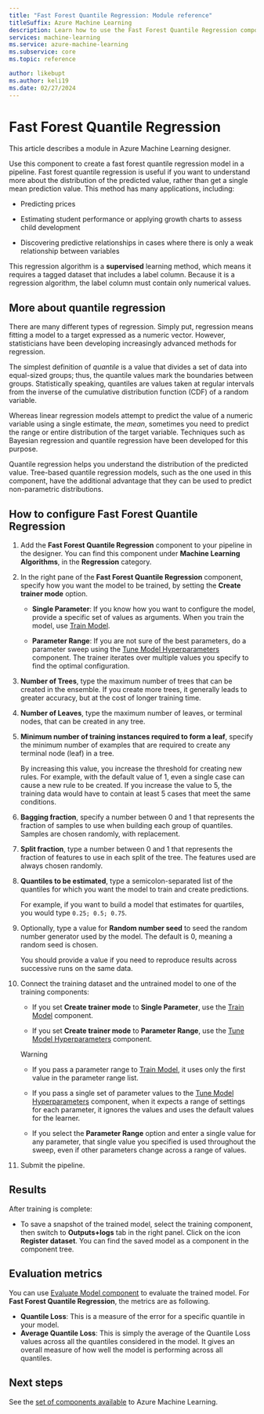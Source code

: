 ```yaml
---
title: "Fast Forest Quantile Regression: Module reference"
titleSuffix: Azure Machine Learning
description: Learn how to use the Fast Forest Quantile Regression component to create a regression model that can predict values for a specified number of quantiles.
services: machine-learning
ms.service: azure-machine-learning
ms.subservice: core
ms.topic: reference

author: likebupt
ms.author: keli19
ms.date: 02/27/2024
---
```

# Fast Forest Quantile Regression

This article describes a module in Azure Machine Learning designer.

Use this component to create a fast forest quantile regression model in a pipeline. Fast forest quantile regression is useful if you want to understand more about the distribution of the predicted value, rather than get a single mean prediction value. This method has many applications, including:  
  
- Predicting prices  
  
- Estimating student performance or applying growth charts to assess child development  
  
- Discovering predictive relationships in cases where there is only a weak relationship between variables  
  
This regression algorithm is a **supervised** learning method, which means it requires a tagged dataset that includes a label column. Because it is a regression algorithm, the label column must contain only numerical values.

## More about quantile regression

There are many different types of regression. Simply put,  regression means fitting a model to a target expressed as a numeric vector. However, statisticians have been developing increasingly advanced methods for regression.

The simplest definition of *quantile* is a value that divides a set of data into equal-sized groups; thus, the quantile values mark the boundaries between groups. Statistically speaking, quantiles are values taken at regular intervals from the inverse of the cumulative distribution function (CDF) of a random variable.

Whereas linear regression models attempt to predict the value of a numeric variable using a single estimate, the *mean*, sometimes you need to predict the range or entire distribution of the target variable. Techniques such as Bayesian regression and quantile regression have been developed for this purpose.

Quantile regression helps you understand the distribution of the predicted value. Tree-based quantile regression models, such as the one used in this component, have the additional advantage that they can be used to predict non-parametric distributions.

  
## How to configure Fast Forest Quantile Regression

1. Add the **Fast Forest Quantile Regression** component to your pipeline in the designer. You can find this component under **Machine Learning Algorithms**, in the **Regression** category.

2. In the right pane of the **Fast Forest Quantile Regression** component, specify how you want the model to be trained, by setting the **Create trainer mode** option.  
  
    - **Single Parameter**: If you know how you want to configure the model, provide a specific set of values as arguments. When you train the model, use [Train Model](train-model.md).
  
    - **Parameter Range**: If you are not sure of the best parameters, do a parameter sweep using the [Tune Model Hyperparameters](tune-model-hyperparameters.md) component. The trainer iterates over multiple values you specify to find the optimal configuration.

3. **Number of Trees**, type the maximum number of trees that can be created in the ensemble. If you create more trees, it generally leads to greater accuracy, but at the cost of longer training time.  

4. **Number of Leaves**, type the maximum number of leaves, or terminal nodes, that can be created in any tree.  

5. **Minimum number of training instances required to form a leaf**, specify the minimum number of examples that are required to create any terminal node (leaf) in a tree.  
  
     By increasing this value, you increase the threshold for creating new rules. For example, with the default value of 1, even a single case can cause a new rule to be created. If you increase the value to 5, the training data would have to contain at least 5 cases that meet the same conditions.

6. **Bagging fraction**, specify a number between 0 and 1 that represents the fraction of samples to use when building each group of quantiles. Samples are chosen randomly, with replacement.

7. **Split fraction**, type a number between 0 and 1 that represents the fraction of features to use in each split of the tree. The features used are always chosen randomly.

8. **Quantiles to be estimated**, type a semicolon-separated list of the quantiles for which you want the model to train and create predictions.
  
     For example, if you want to build a model that estimates for quartiles, you would type `0.25; 0.5; 0.75`.  

9. Optionally, type a value for **Random number seed** to seed the random number generator used by the model.  The default is 0, meaning a random seed is chosen.
  
     You should provide a value if you need to reproduce results across successive runs on the same data.  

10. Connect the training dataset and the untrained model to one of the training components: 

    - If you set **Create trainer mode** to **Single Parameter**, use the [Train Model](train-model.md) component.

    - If you set **Create trainer mode** to **Parameter Range**, use the [Tune Model Hyperparameters](tune-model-hyperparameters.md) component.

    > [!WARNING]
    > 
    > - If you pass a parameter range to [Train Model](train-model.md), it uses only the first value in the parameter range list.
    > 
    > - If you pass a single set of parameter values to the [Tune Model Hyperparameters](tune-model-hyperparameters.md) component, when it expects a range of settings for each parameter, it ignores the values and uses the default values for the learner.
    > 
    > - If you select the **Parameter Range** option and enter a single value for any parameter, that single value you specified is used throughout the sweep, even if other parameters change across a range of values.

11. Submit the pipeline.

## Results

After training is complete:

+ To save a snapshot of the trained model, select the training component, then switch to **Outputs+logs** tab in the right panel. Click on the icon **Register dataset**.  You can find the saved model as a component in the component tree.

## Evaluation metrics

You can use [Evaluate Model component](./evaluate-model.md) to evaluate the trained model. For **Fast Forest Quantile Regression**, the metrics are as following.

- **Quantile Loss**: This is a measure of the error for a specific quantile in your model.
- **Average Quantile Loss**: This is simply the average of the Quantile Loss values across all the quantiles considered in the model. It gives an overall measure of how well the model is performing across all quantiles.

## Next steps

See the [set of components available](component-reference.md) to Azure Machine Learning.
